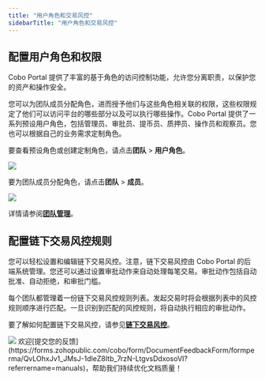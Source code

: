 ```yaml
---
title: "用户角色和交易风控"
sidebarTitle: "用户角色和交易风控"
---
```


## 配置用户角色和权限

Cobo Portal 提供了丰富的基于角色的访问控制功能，允许您分离职责，以保护您的资产和操作安全。

您可以为团队成员分配角色，进而授予他们与这些角色相关联的权限，这些权限规定了他们可以访问平台的哪些部分以及可以执行哪些操作。Cobo Portal 提供了一系列预设用户角色，包括管理员、审批员、提币员、质押员、操作员和观察员。您也可以根据自己的业务需求定制角色。

要查看预设角色或创建定制角色，请点击**团队** > **用户角色**。

<img src="/cn/images/mpc-wallet/user-roles.png" className="screenshot_nav_bar"/>

要为团队成员分配角色，请点击**团队** > **成员**。

<img src="/cn/images/mpc-wallet/member.png" className="screenshot_nav_bar"/>

详情请参阅[**团队管理**](/cn/portal/organization/introduction)。


## 配置链下交易风控规则

您可以轻松设置和编辑链下交易风控。注意，链下交易风控由 Cobo Portal 的后端系统管理。您还可以通过设置审批动作来自动处理每笔交易。审批动作包括自动批准、自动拒绝，和审批门槛。

每个团队都管理着一份链下交易风控规则列表。发起交易时将会根据列表中的风控规则顺序进行匹配。一旦识别到匹配的风控规则，将自动执行相应的审批动作。


要了解如何配置链下交易风控，请参见[**链下交易风控**](/cn/portal/risk-controls/off-chain-tx-set-transfer)。

<img src="/cn/images/mpc-wallet/transaction-policies.png" className="screenshot_nav_bar"/>
<Tip>欢迎[提交您的反馈](https://forms.zohopublic.com/cobo/form/DocumentFeedbackForm/formperma/QvLOhxJv1_JMsJ-1dleZ8Itb_7rzN-LtgvsDdxosoVI?referrername=manuals)，帮助我们持续优化文档质量！</Tip>